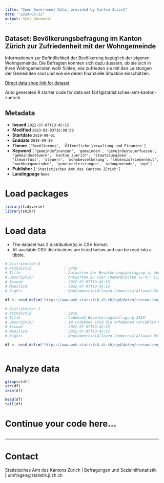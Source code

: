 ```yaml
---
title: "Open Government Data, provided by Canton Zurich"
date: "2024-03-31"
output: html_document
---
```


## Dataset: Bevölkerungsbefragung im Kanton Zürich zur Zufriedenheit mit der Wohngemeinde 

Informationen zur Befindlichkeit der Bevölkerung bezüglich der eigenen Wohngemeinde. Die Befragten konnten sich dazu äussern, ob sie sich in ihren Wohngemeinden wohl fühlen, wie zufrieden sie mit den Leistungen der Gemeinden sind und wie sie deren finanzielle Situation einschätzen.

[Direct data shop link for dataset](https://www.zh.ch/de/politik-staat/statistik-daten/datenkatalog.html#/datasets/1341@statistisches-amt-kanton-zuerich)

Auto generated R starter code for data set 1341@statistisches-amt-kanton-zuerich.

## Metadata

- **Issued** `2022-07-07T13:45:15`
- **Modified** `2023-01-03T16:08:59`
- **Startdate** `2019-09-01`
- **Enddate** `2019-09-30`
- **Theme** `['Bevölkerung', 'Öffentliche Verwaltung und Finanzen']`
- **Keyword** `['gemeindefinanzen', 'gemeinden', 'gemeindesteuerfuesse', 'gemeindesteuern', 'kanton_zuerich', 'staatsausgaben', 'steuerfuss', 'steuern', 'wohnbevoelkerung', 'lebenszufriedenheit', 'nachbargemeinden', 'gemeindeleistungen', 'wohngemeinde', 'ogd']`
- **Publisher** `['Statistisches Amt des Kantons Zürich']`
- **Landingpage** `None`


# Load packages

```r

library(tidyverse)
library(skimr)

```

# Load data

-   The dataset has 2 distribution(s) in CSV format.
-   All available CSV distributions are listed below and can be read into a tibble.

```r

# Distribution 0
# Ktzhdistid               : 2759
# Title                    : Antworten der Bevölkerungsbefragung in den Zürcher Gemeinden 2019
# Description              : Antworten zu vier Themenblöcken (1-4): (1) Identifikation mit Wohnort und Zufriedenheit in der Wohngemeinde; (2) Gemeindeleistungen, Wichtigkeit dieser Aspekte und Zufriedenheit mit der Umsetzung durch Gemeinden; (3) Beurteilung Höhe der Steuern, kommunaler Steuerfuss und Bandbreite der kommunalen Steuerfüsse, in welche Themen sollen Steuergelder zukünftig investiert werden?; (4) Bereitschaft Dienstleistungen der Wohngemeinde in einer Nachbargemeinde zu beziehen, beziehungsweise welche Massnahmen zu ergreifen sind, wenn zentrale Dienstleistungen nicht mehr selbstständig von der Wohngemeinde erfüllt werden können.
# Issued                   : 2022-07-07T13:45:15
# Modified                 : 2022-07-07T13:45:15
# Rights                   : NonCommercialAllowed-CommercialAllowed-ReferenceRequired

df <- read_delim('https://www.web.statistik.zh.ch/ogd/daten/ressourcen/KTZH_00001341_00002759.csv')

# Distribution 1
# Ktzhdistid               : 2918
# Title                    : Codebook Bevölkerungsbefragung 2019
# Description              : Im Codebook sind die erhobenen Variablen mit den möglichen Ausprägungen beschrieben. 
# Issued                   : 2022-07-07T13:45:15
# Modified                 : 2022-07-07T13:45:15
# Rights                   : NonCommercialAllowed-CommercialAllowed-ReferenceRequired

df <- read_delim('https://www.web.statistik.zh.ch/ogd/daten/ressourcen/KTZH_00001341_00002918.csv')



```

# Analyze data

```r

glimpse(df)
str(df)
skim(df)

head(df)
tail(df)

```

# Continue your code here...

```r

```

------------------------------------------------------------------------

# Contact

Statistisches Amt des Kantons Zürich | Befragungen und Sozialhilfestatistik | umfragen@statistik.ji.zh.ch
